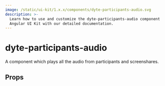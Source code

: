 ```yaml
---
image: /static/ui-kit/1.x.x/components/dyte-participants-audio.svg
description: >-
  Learn how to use and customize the dyte-participants-audio component in Dyte's
  Angular UI Kit with our detailed documentation.
---
```


# dyte-participants-audio

A component which plays all the audio from participants and screenshares.

## Props

<PropsTable of="dyte-participants-audio" />

<head>
  <title>Angular UI Kit dyte-participants-audio</title>
</head>
